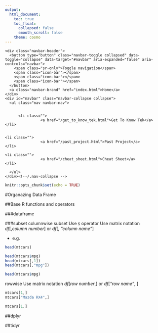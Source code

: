```yaml
---
output:
  html_document:
    toc: true
    toc_float:
      collapsed: false
      smooth_scroll: false
    theme: cosmo
---
```

<style>
body {
    position: absolute;
    left: 0px;}
</style>

<!--html_preserve-->
<div class="container">
<!-- Static navbar -->
<nav class="navbar navbar-default">
  <div class="container-fluid">
    <div class="navbar-header">
      <button type="button" class="navbar-toggle collapsed" data-toggle="collapse" data-target="#navbar" aria-expanded="false" aria-controls="navbar">
        <span class="sr-only">Toggle navigation</span>
        <span class="icon-bar"></span>
        <span class="icon-bar"></span>
        <span class="icon-bar"></span>
      </button>
      <a class="navbar-brand" href="index.html">Home</a>
    </div>
    <div id="navbar" class="navbar-collapse collapse">
      <ul class="nav navbar-nav">
        
        
          <li class="">
					<a href="/get_to_know_tek.html">Get To Know Tek</a>
	</li>              
				  
				  
	<li class="">
					<a href="/past_project.html">Past Project</a>
	</li>

	<li class="">
					<a href="/cheat_sheet.html">Cheat Sheet</a>
	</li>

      </ul>
    </div><!--/.nav-collapse -->
  </div><!--/.container-fluid -->
</nav><!--navbar navbar-default-->
</div>
<!--/html_preserve-->



```r
knitr::opts_chunk$set(echo = TRUE)
```

#Organazing Data Frame <!--{-}-->

##Base R functions and operators <!--{.tabset}-->



###dataframe

###subset
columnwise subset
Use `$` operator
Use matrix notation *df*[,*column number*] or *df*[, *"column name"*]

* e.g.
```r
head(mtcars)
```

```r
head(mtcars$mpg)
head(mtcars[,1])
head(mtcars[,"mpg"])
```

```r
head(mtcars$mpg)
```


rowwise
Use matrix notation *df*[*row number*,] or *df*[*"row name"*, ]
```r
mtcars[1,]
mtcars["Mazda RX4",]
```

```r
mtcars[1,]
```




##dplyr

##tidyr